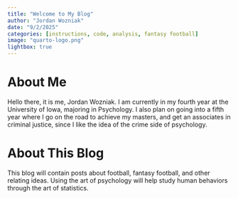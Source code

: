 ```yaml
---
title: "Welcome to My Blog"
author: "Jordan Wozniak"
date: "9/2/2025"
categories: [instructions, code, analysis, fantasy football]
image: "quarto-logo.png"
lightbox: true
---
```


# About Me {#sec-aboutMe}

Hello there, it is me, Jordan Wozniak. I am currently in my fourth year at the University of Iowa, majoring in Psychology. I also plan on going into a fifth year where I go on the road to achieve my masters, and get an associates in criminal justice, since I like the idea of the crime side of psychology.

# About This Blog {#sec-aboutThisBlog} 

This blog will contain posts about football, fantasy football, and other relating ideas. Using the art of psychology will help study human behaviors through the art of statistics.